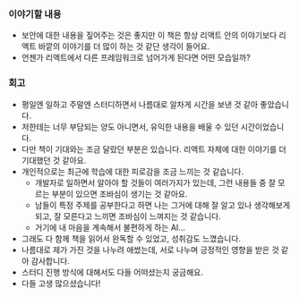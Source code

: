### 이야기할 내용

-   보안에 대한 내용을 짚어주는 것은 좋지만 이 책은 항상 리액트 안의 이야기보다 리액트 바깥의 이야기를 더 많이 하는 것 같단 생각이 들어요.
-   언젠가 리액트에서 다른 프레임워크로 넘어가게 된다면 어떤 모습일까?

### 회고

-   평일엔 일하고 주말엔 스터디하면서 나름대로 알차게 시간을 보낸 것 같아 좋았습니다.
-   저한테는 너무 부담되는 양도 아니면서, 유익한 내용을 배울 수 있던 시간이었습니다.
-   다만 책이 기대와는 조금 달랐던 부분은 있습니다. 리액트 자체에 대한 이야기를 더 기대했던 것 같아요.
-   개인적으로는 최근에 학습에 대한 피로감을 조금 느끼는 것 같습니다.
    -   개발자로 일하면서 알아야 할 것들이 여러가지가 있는데, 그런 내용들 중 잘 모르는 부분이 있으면 조바심이 생기는 것 같아요.
    -   남들이 특정 주제를 공부한다고 하면 나는 그거에 대해 잘 알고 있나 생각해보게 되고, 잘 모른다고 느끼면 조바심이 느껴지는 것 같습니다.
    -   거기에 내 마음을 계속해서 불편하게 하는 AI...
-   그래도 다 함께 책을 읽어서 완독할 수 있었고, 성취감도 느꼈습니다.
-   나름대로 제가 가진 것을 나누려 애썼는데, 서로 나누며 긍정적인 영향을 받은 것 같아 감사합니다.
-   스터디 진행 방식에 대해서도 다들 어떠셨는지 궁금해요.
-   다들 고생 많으셨습니다!

